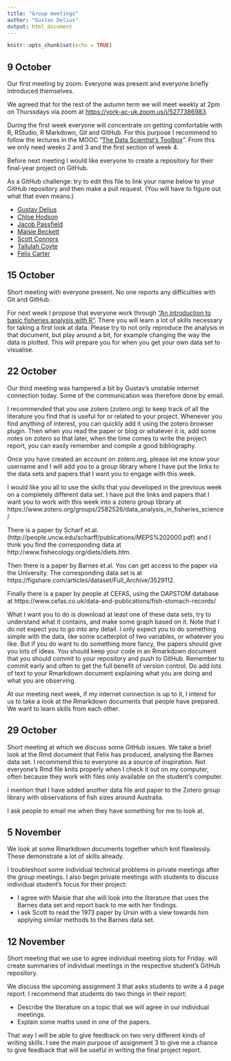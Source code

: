 ```yaml
---
title: "Group meetings"
author: "Gustav Delius"
output: html_document
---
```


```r
knitr::opts_chunk$set(echo = TRUE)
```

## 9 October
Our first meeting by zoom. Everyone was
present and everyone briefly introduced themselves.

We agreed that for the rest of the autumn term we will meet weekly at 2pm on Thurssdays via zoom at <https://york-ac-uk.zoom.us/j/5277386983>.

During the first week everyone will concentrate on getting comfortable with R, RStudio, R Markdown, Git and GitHub. For this purpose I recommend to follow the lectures in the MOOC "[The Data Scientist's Toolbox](https://www.coursera.org/learn/data-scientists-tools)". From this we only need weeks 2 and 3 and the first section of week 4.

Before next meeting I would like everyone to create a repository for their final-year project on GitHub. 

As a GitHub challenge: try to edit this file to link your name below to your GitHub repository and then make a pull request. (You will have to figure out what that even means.)

-   [Gustav Delius](https://github.com/gustavdelius/fisheries-data-analysis)
-   [Chloe Hodson](https://github.com/ChloeH276/Third-Year-Project)
-   [Jacob Passfield](https://github.com/jacobpassfield/third-year-project)
-   [Maisie Beckett](https://github.com/maisiebeckett/3rd-year-project)
-   [Scott Connors](https://github.com/Scott-Connors/3rd-Year-Project)
-   [Tallulah Coyte](https://github.com/tallulahcoyte/3rd-Year-Project)
-   [Felix Carter](https://github.com/Felix-C577/Third-Year-Project)

## 15 October

Short meeting with everyone present. No one reports any difficulties with Git and GitHub. 

For next week I propose that everyone work through ["An introduction to basic fisheries analysis with R"](https://sfg-ucsb.github.io/fishery-manageR/). There you will learn a lot of skills necessary for
taking a first look at data. Please try to not only reproduce the analysis in that document, but
play around a bit, for example changing the way the data is plotted. This will prepare you for
when you get your own data set to visualise.

## 22 October

Our third meeting was hampered a bit by Gustav's unstable internet connection today. Some of the communication was therefore done by email.

I recommended that you use zotero (zotero.org) to keep track of all the literature you find that is useful for or related to your project. Whenever you find anything of interest, you can quickly add it using the zotero browser plugin. Then when you read the paper or blog or whatever it is, add some notes on zotero so that later, when the time comes to write the project report, you can easily remember and compile a good bibliography.

Once you have created an account on zotero.org, please let me know your username and I will add you to a group library where I have put the links to the data sets and papers that I want you to engage with this week.

I would like you all to use the skills that you developed in the previous week on a completely different data set. I have put the links and papers that I want you to work with this week into a zotero group library at https://www.zotero.org/groups/2582526/data_analysis_in_fisheries_science/

There is a paper by Scharf et.al. (http://people.uncw.edu/scharff/publications/MEPS%202000.pdf) and I think you find the corresponding data at http://www.fishecology.org/diets/diets.htm. 

Then there is a paper by Barnes et.al. You can get access to the paper via the University. The corresponding data set is at https://figshare.com/articles/dataset/Full_Archive/3529112. 

Finally there is a paper by people at CEFAS, using the DAPSTOM database at https://www.cefas.co.uk/data-and-publications/fish-stomach-records/

What I want you to do is download at least one of these data sets, try to understand what it contains, and make some graph based on it. Note that I do not expect you to go into any detail. I only expect you to do something simple with the data, like some scatterplot of two variables, or whatever you like. But if you do want to do something more fancy, the papers should give you lots of ideas. You should keep your code in an Rmarkdown document that you should commit to your repository and push to GitHub. Remember to commit early and often to get the full benefit of version control. Do add lots of text to your Rmarkdown document explaining what you are doing and what you are observing.

At our meeting next week, if my internet connection is up to it, I intend for us to take a look at the Rmarkdown documents that people have prepared. We want to learn skills from each other.


## 29 October
Short meeting at which we discuss some GitHub issues. We take a brief
look at the Rmd document that Felix has produced, analysing the Barnes
data set. I recommend this to everyone as a source of inspiration.
Not everyone's Rmd file knits properly when I check it out on my 
computer, often because they work with files only available on the
student's computer.

I mention that I have added another data file and paper to the Zotero
group library with observations of fish sizes around Australia.

I ask people to email me when they have something for me to look at.

## 5 November
We look at some Rmarkdown documents together which knit flawlessly.
These demonstrate a lot of skills already.

I troubleshoot some individual technical problems in private meetings
after the group meetings. I also begin private meetings with students
to discuss individual student's focus for their project:

* I agree with Maisie that she will look into the literature that uses
the Barnes data set and report back to me with her findings.
* I ask Scott to read the 1973 paper by Ursin with a view towards him
applying similar methods to the Barnes data set.

## 12 November

Short meeting that we use to agree individual meeting slots for Friday.
will create summaries of individual meetings in the respective student's
GitHub repository.

We discuss the upcoming assignment 3 that asks students to write a 4 page
report. I recommend that students do two things in their report:

* Describe the literature on a topic that we will agree in our individual meetings.
* Explain some maths used in one of the papers.

That way I will be able to give feedback on two very different kinds of 
writing skills. I see the main purpose of assignment 3 to give me a chance
to give feedback that will be useful in writing the final project report.

